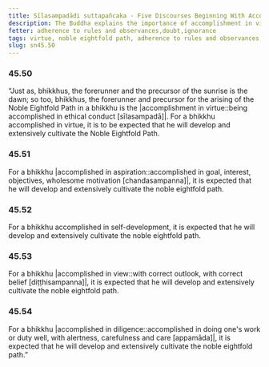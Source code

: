 ```yaml
---
title: Sīlasampadādi suttapañcaka - Five Discourses Beginning With Accomplishment in Virtue
description: The Buddha explains the importance of accomplishment in virtue, aspiration, self-development, view, and diligence in the development and cultivation of the noble eightfold path.
fetter: adherence to rules and observances,doubt,ignorance
tags: virtue, noble eightfold path, adherence to rules and observances, sn, sn45-56, sn45, aspiration, self-development, right view, diligence
slug: sn45.50
---
```


### 45.50

“Just as, bhikkhus, the forerunner and the precursor of the sunrise is the dawn; so too, bhikkhus, the forerunner and precursor for the arising of the Noble Eightfold Path in a bhikkhu is the |accomplishment in virtue::being accomplished in ethical conduct [sīlasampadā]|. For a bhikkhu accomplished in virtue, it is to be expected that he will develop and extensively cultivate the Noble Eightfold Path.

### 45.51

For a bhikkhu |accomplished in aspiration::accomplished in goal, interest, objectives, wholesome motivation [chandasampanna]|, it is expected that he will develop and extensively cultivate the noble eightfold path.

### 45.52

For a bhikkhu accomplished in self-development, it is expected that he will develop and extensively cultivate the noble eightfold path.

### 45.53

For a bhikkhu |accomplished in view::with correct outlook, with correct belief [diṭṭhisampanna]|, it is expected that he will develop and extensively cultivate the noble eightfold path.

### 45.54

For a bhikkhu |accomplished in diligence::accomplished in doing one's work or duty well, with alertness, carefulness and care [appamāda]|, it is expected that he will develop and extensively cultivate the noble eightfold path.”